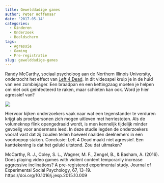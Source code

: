 ```yaml
---
title: Gewelddadige games
author: Peter Hoffenaar
date: '2017-05-14'
categories:
  - Kinderen
  - Onderzoek
  - Beeldscherm
tags:
  - Agressie
  - Gaming
  - Pre-registratie
slug: gewelddadige-games
---
```

Randy McCarthy, sociaal psycholoog aan de Northern Illinois University, onderzocht het effect van [Left 4 Dead](https://nl.wikipedia.org/wiki/Left_4_Dead). In dit videospel kruip je in de huid van een zombiejager. Een braadpan en een kettingzaag moeten je helpen om niet ook geïnfecteerd te raken, maar schieten kan ook. Word je hier agressief van?

![](/static/img/blog/left4dead.jpeg)

Hiervoor kijken onderzoekers vaak naar wat een tegenstander te verduren krijgt als proefpersonen zich mogen uitleven met herriestoten. Als de volumeknop flink opengedraaid wordt, is men kennelijk tijdelijk minder gevoelig voor andermans leed. 
In deze studie legden de onderzoekers vooraf vast dat zij zouden tellen hoeveel naalden deelnemers in een voodoopop staken. Conclusie: Left 4 Dead maakt niet agressief. Een kanttekening is dat het geluid uitstond. Zou dat uitmaken?

McCarthy, R. J., Coley, S. L., Wagner, M. F., Zengel, B., & Basham, A. (2016). Does playing video games with violent content temporarily increase aggressive inclinations? A pre-registered experimental study. Journal of Experimental Social Psychology, 67, 13–19. https://doi.org/10.1016/j.jesp.2015.10.009
